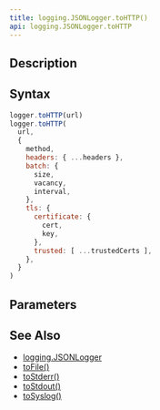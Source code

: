 ```yaml
---
title: logging.JSONLogger.toHTTP()
api: logging.JSONLogger.toHTTP
---
```


## Description

<Summary/>

## Syntax

``` js
logger.toHTTP(url)
logger.toHTTP(
  url,
  {
    method,
    headers: { ...headers },
    batch: {
      size,
      vacancy,
      interval,
    },
    tls: {
      certificate: {
        cert,
        key,
      },
      trusted: [ ...trustedCerts ],
    },
  }
)
```

## Parameters

<Parameters/>

## See Also

* [logging.JSONLogger](/reference/api/logging/JSONLogger)
* [toFile()](/reference/api/logging/JSONLogger/toFile)
* [toStderr()](/reference/api/logging/JSONLogger/toStderr)
* [toStdout()](/reference/api/logging/JSONLogger/toStdout)
* [toSyslog()](/reference/api/logging/JSONLogger/toSyslog)
